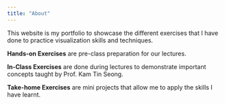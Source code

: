 ```yaml
---
title: "About"
---
```


This website is my portfolio to showcase the different exercises that I have done to practice visualization skills and techniques.

**Hands-on Exercises** are pre-class preparation for our lectures.

**In-Class Exercises** are done during lectures to demonstrate important concepts taught by Prof. Kam Tin Seong.

**Take-home Exercises** are mini projects that allow me to apply the skills I have learnt.

```{}
```
